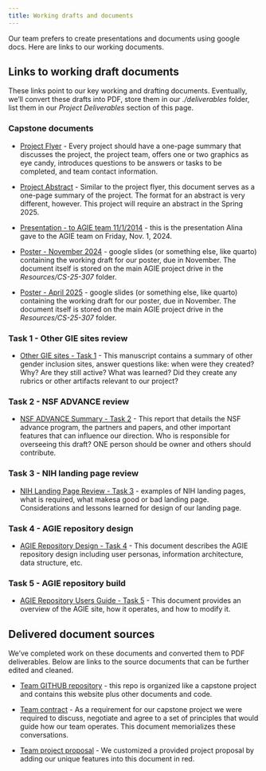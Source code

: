 ```yaml
---
title: Working drafts and documents
---
```


Our team prefers to create presentations and documents using google docs.  Here are links to our working documents.

## Links to working draft documents

These links point to our key working and drafting documents.  Eventually, we'll convert these drafts into PDF, store
them in our *./deliverables* folder, list them in our *Project Deliverables* section of this page.

### Capstone documents

* [Project Flyer](https://docs.google.com/document/d/1P3u-MeHPrxCR2wWtctOjpoH0cAAZjFVCGk4YWXvmF38/edit?tab=t.0) - Every project should have a one-page summary that discusses the project, the project team, offers one or two graphics as eye candy, introduces questions to be answers or tasks to be completed, and team contact information.

* [Project Abstract](https://docs.google.com/document/d/1BH4taGU6PIo39bYik2JzLhisIrabRZDLJwsi8bBH72c/edit?tab=t.0) - Similar to the project flyer, this document serves as a one-page summary of the project.  The format for an abstract is very different, however. This project will require an abstract in the Spring 2025.

* [Presentation - to AGIE team 11/1/2014](https://docs.google.com/presentation/d/1TdHPmy0RBbraxlmVmJjc-ZncHHBJGqLjuqHdYW5Qs_k/edit#slide=id.g30bede4e5d9_2_34) - this is the presentation Alina gave to the AGIE team on Friday, Nov. 1, 2024.

* [Poster - November 2024](https://docs.google.com/presentation/d/1zsT6TFu1ryp6bfvhuK0FnwIeWcRcm2I6/edit#slide=id.p1) - google slides (or something else, like quarto) containing the working draft for our poster, due in November. The document itself is stored on the main AGIE project drive in the *Resources/CS-25-307* folder.

* [Poster - April 2025](https://docs.google.com/presentation/d/1Hsgmk8HXGAzjEb0hRwUuzQstZ3Qv_9eU/edit#slide=id.p1) - google slides (or something else, like quarto) containing the working draft for our poster, due in November. The document itself is stored on the main AGIE project drive in the *Resources/CS-25-307* folder.

### Task 1 - Other GIE sites review

* [Other GIE sites - Task 1](https://docs.google.com/document/d/1w38j7uy9V1JpkAihEc9MppCt5sLf9Oq96Gg1dUeNhb0/edit?tab=t.0) - This manuscript contains a summary of other gender inclusion sites, answer questions like: when were they created? Why? Are they still active? What was learned? Did they create any rubrics or other artifacts relevant to our project?

### Task 2 - NSF ADVANCE review

* [NSF ADVANCE Summary - Task 2](https://docs.google.com/document/d/16KtR9r17tNenoE6TvNeVcRE1dFBLdxu-7DubMRuYdzw/edit?tab=t.0) - This report that details the NSF advance program, the partners and papers, and other important features that can influence our direction. Who is responsible for overseeing this draft?  ONE person should be owner and others should contribute.

### Task 3 - NIH landing page review

* [NIH Landing Page Review - Task 3](https://docs.google.com/document/d/1v1yYPN3I56InEszYwve5vmXKTL4m0DmyeLuiGhQ9v24/edit?tab=t.0) - examples of NIH landing pages, what is required, what makesa good or bad landing page.  Considerations and lessons learned for design of our landing page.

### Task 4 - AGIE repository design

* [AGIE Repository Design - Task 4](https://docs.google.com/document/d/1h0fOzNKZ9YsvS7OwZEaPKfQ-yl7Tui41oyUeMHUuiyI/edit?tab=t.0) - This document describes the AGIE repository design including user personas, information architecture, data structure, etc.

### Task 5 - AGIE repository build

* [AGIE Repository Users Guide - Task 5](https://docs.google.com/document/d/1anYcb9TZ93aaQ75yHhj8Y6vT9HQaJlZO9cipmcWKOM0/edit?tab=t.0) - This document provides an overview of the AGIE site, how it operates, and how to modify it.

## Delivered document sources

We've completed work on these documents and converted them to PDF deliverables.  Below are links to the source documents that can be further edited and cleaned.

* [Team GITHUB repository](https://github.com/VCU-CS-Capstone/CS-25-307-AGIE-follow-on){target="blank"} - this repo is organized like a capstone project and contains this website plus other documents and code.

* [Team contract](https://docs.google.com/document/d/16oKZysKXyQDTwaOxa6FjjwrcLZw5Nm3rYtpqGn5Jj0E/edit?tab=t.0){target="blank"} - As a requirement for our capstone project we were required to discuss, negotiate and agree to a set of principles that would guide how our team operates.  This document memorializes these conversations.

* [Team project proposal](https://docs.google.com/document/d/17eXj7TKHPElqsxwsMRC_onJhREVNbRt5Ktzq5BI_kII/edit?tab=t.0#heading=h.gjdgxs){target="blank"} - We customized a provided project proposal by adding our unique features into this document in red.

